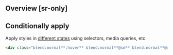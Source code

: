 ## Overview [sr-only]
<Overview/>

## Conditionally apply
Apply styles in [different states](/docs/states-and-queries) using selectors, media queries, etc.
```html
<div class="blend:normal**:hover** blend:normal**@sm** blend:normal**@dark** blend:normal**@print**">…</div>
```

